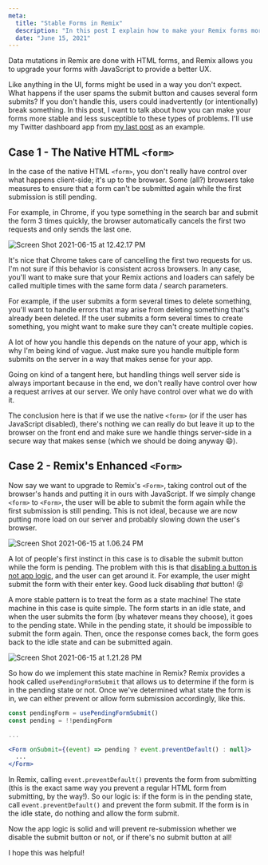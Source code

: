 ```yaml
---
meta:
  title: "Stable Forms in Remix"
  description: "In this post I explain how to make your Remix forms more stable."
  date: "June 15, 2021"
---
```


Data mutations in Remix are done with HTML forms, and Remix allows you to upgrade your forms with JavaScript to provide a better UX.

Like anything in the UI, forms might be used in a way you don't expect. What happens if the user spams the submit button and causes several form submits? If you don't handle this, users could inadvertently (or intentionally) break something. In this post, I want to talk about how you can make your forms more stable and less susceptible to these types of problems. I'll use my Twitter dashboard app from [my last post](https://dev.to/zachtylr21/building-a-simple-search-ui-with-remix-57da) as an example.

## Case 1 - The Native HTML `<form>`

In the case of the native HTML `<form>`, you don't really have control over what happens client-side; it's up to the browser. Some (all?) browsers take measures to ensure that a form can't be submitted again while the first submission is still pending.

For example, in Chrome, if you type something in the search bar and submit the form 3 times quickly, the browser automatically cancels the first two requests and only sends the last one.

![Screen Shot 2021-06-15 at 12.42.17 PM](https://dev-to-uploads.s3.amazonaws.com/uploads/articles/yep6wceu2eooxbuh1obz.png)

It's nice that Chrome takes care of cancelling the first two requests for us. I'm not sure if this behavior is consistent across browsers. In any case, you'll want to make sure that your Remix actions and loaders can safely be called multiple times with the same form data / search parameters.

For example, if the user submits a form several times to delete something, you'll want to handle errors that may arise from deleting something that's already been deleted. If the user submits a form several times to create something, you might want to make sure they can't create multiple copies.

A lot of how you handle this depends on the nature of your app, which is why I'm being kind of vague. Just make sure you handle multiple form submits on the server in a way that makes sense for your app.

Going on kind of a tangent here, but handling things well server side is always important because in the end, we don't really have control over how a request arrives at our server. We only have control over what we do with it.

The conclusion here is that if we use the native `<form>` (or if the user has JavaScript disabled), there's nothing we can really do but leave it up to the browser on the front end and make sure we handle things server-side in a secure way that makes sense (which we should be doing anyway :smile:).

## Case 2 - Remix's Enhanced `<Form>`

Now say we want to upgrade to Remix's `<Form>`, taking control out of the browser's hands and putting it in ours with JavaScript. If we simply change `<form>` to `<Form>`, the user will be able to submit the form again while the first submission is still pending. This is not ideal, because we are now putting more load on our server and probably slowing down the user's browser.

![Screen Shot 2021-06-15 at 1.06.24 PM](https://dev-to-uploads.s3.amazonaws.com/uploads/articles/y998olkaalitq4yyt5hr.png)

A lot of people's first instinct in this case is to disable the submit button while the form is pending. The problem with this is that [disabling a button is not app logic](https://dev.to/davidkpiano/no-disabling-a-button-is-not-app-logic-598i#:~:text=Disabling%20a%20button%20is%20not%20logic.,button%20will%20have%20no%20effect.), and the user can get around it. For example, the user might submit the form with their enter key. Good luck disabling _that_ button! :stuck_out_tongue_winking_eye:

A more stable pattern is to treat the form as a state machine! The state machine in this case is quite simple. The form starts in an idle state, and when the user submits the form (by whatever means they choose), it goes to the pending state. While in the pending state, it should be impossible to submit the form again. Then, once the response comes back, the form goes back to the idle state and can be submitted again.

![Screen Shot 2021-06-15 at 1.21.28 PM](https://dev-to-uploads.s3.amazonaws.com/uploads/articles/exglsqpzeuchrnjtk5vm.png)

So how do we implement this state machine in Remix? Remix provides a hook called `usePendingFormSubmit` that allows us to determine if the form is in the pending state or not. Once we've determined what state the form is in, we can either prevent or allow form submission accordingly, like this.

```jsx
const pendingForm = usePendingFormSubmit()
const pending = !!pendingForm

...

<Form onSubmit={(event) => pending ? event.preventDefault() : null}>
  ...
</Form>
```

In Remix, calling `event.preventDefault()` prevents the form from submitting (this is the exact same way you prevent a regular HTML form from submitting, by the way!). So our logic is: if the form is in the pending state, call `event.preventDefault()` and prevent the form submit. If the form is in the idle state, do nothing and allow the form submit.

Now the app logic is solid and will prevent re-submission whether we disable the submit button or not, or if there's no submit button at all!

I hope this was helpful!
